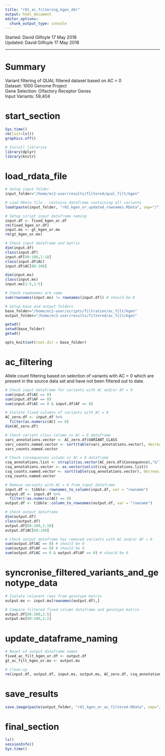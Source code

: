 ```yaml
---
title: "r01_ac_filtering_kgen_ddr"
output: html_document
editor_options: 
  chunk_output_type: console
---
```


Started: David Gilfoyle 17 May 2018  
Updated: David Gilfoyle 17 May 2018

---

# Summary

Variant filtering of QUAL filtered dataset based on AC = 0  
Dataset: 1000 Genome Project  
Gene Selection: Olfactory Receptor Genes  
Input Variants: 59,404

# start_section

```r

Sys.time()
rm(list=ls())
graphics.off()

# Install libraries
library(dplyr)
library(knitr)

```

# load_rdata_file

```r

# Setup input folder
input_folder="/home/ec2-user/results/filtered/qual_filt/kgen"

# Load RData file - contains dataframe containing all variants
load(paste(input_folder, "r01_kgen_or_updated_rownames.RData", sep="/"))

# Setup script input dataframe naming
input.df <- fixed_kgen_or.df
rm(fixed_kgen_or.df)
input.mx <- gt_kgen_or.mx
rm(gt_kgen_or.mx)

# Check input dataframe and matrix
dim(input.df)
class(input.df)
input.df[80:100,1:10]
class(input.df$AC)
input.df$AC[80:100]

dim(input.mx)
class(input.mx)
input.mx[1:5,1:5]

# Check rowmnames are same 
sum(rownames(input.mx) != rownames(input.df)) # should be 0

# Setup base and output folders
base_folder="/home/ec2-user/scripts/filtration/ac_filt/kgen"
output_folder="/home/ec2-user/results/filtered/ac_filt/kgen"

getwd()
setwd(base_folder)
getwd()

opts_knit$set(root.dir = base_folder)

```

# ac_filtering

Allele count filtering based on selection of variants with AC = 0 which are present in the source data set and have not been filtered out to date. 

```r

# Check input dataframe for variants with AC and/or AF = 0
sum(input.df$AC == 0)
sum(input.df$AF == 0)
sum(input.df$AC == 0 & input.df$AF == 0)

# Isolate fixed columns of variants with AC = 0
AC_zero.df <- input.df %>% 
  filter(as.numeric(AC) == 0)
dim(AC_zero.df)

# Check variant class column in AC = 0 dataframe
varc_annotations.vector <- AC_zero.df$VARIANT_CLASS
varc_counts.named.vector <- sort(table(varc_annotations.vector), decreasing = T)
varc_counts.named.vector

# Check consequences column in AC = 0 dataframe
csq_annotations.list <- strsplit(as.vector(AC_zero.df$Consequence),"&")
csq_annotations.vector <- as.vector(unlist(csq_annotations.list))
csq_counts.named.vector <- sort(table(csq_annotations.vector), decreasing = T)
csq_counts.named.vector

# Remove variants with AC = 0 from input dataframe
input.df <- tibble::rownames_to_column(input.df, var = "rowname")
output.df <- input.df %>% 
  filter(!as.numeric(AC) == 0)
output.df <- tibble::column_to_rownames(output.df, var = "rowname")

# Check output dataframe
dim(output.df)
class(output.df)
output.df[80:100,1:10]
output.df$AC[80:100]

# Check output dataframe has removed variants with AC and/or AF = 0
sum(output.df$AC == 0) # should be 0
sum(output.df$AF == 0) # should be 0
sum(output.df$AC == 0 & output.df$AF == 0) # should be 0

```

# syncronise_filtered_variants_and_genotype_data 

```r

# Isolate relavent rows from genotype matrix
output.mx <- input.mx[rownames(output.df),]

# Compare filtered fixed column dataframe and genotype matrix
output.df[80:100,1:5]
output.mx[80:100,1:2]

```

# update_dataframe_naming

```r

# Reset of output dataframe names
fixed_ac_filt_kgen_or.df <- output.df
gt_ac_filt_kgen_or.mx <- output.mx

# Clean-up
rm(input.df, output.df, input.mx, output.mx, AC_zero.df, csq_annotations.list, csq_annotations.vector, csq_counts.named.vector, varc_annotations.vector, varc_counts.named.vector)

```

# save_results

```r

save.image(paste(output_folder, "r01_kgen_or_ac_filtered.RData", sep="/"))

```

# final_section

```r

ls()
sessionInfo()
Sys.time()

```
